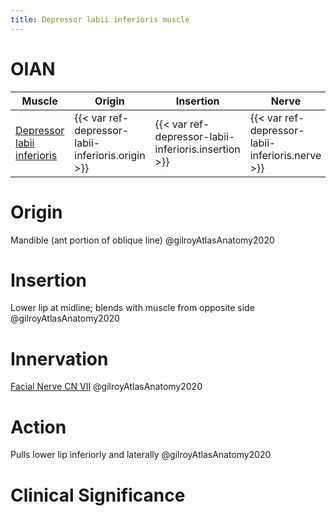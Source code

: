 ```yaml
---
title: Depressor labii inferioris muscle
---
```


# OIAN

| Muscle  | Origin | Insertion | Nerve | Action |
|------|--------|-------|----------|--------|
| [Depressor labii inferioris]({{< var ref-depressor-labii-inferioris.path >}}) | {{< var ref-depressor-labii-inferioris.origin >}} | {{< var ref-depressor-labii-inferioris.insertion >}} | {{< var ref-depressor-labii-inferioris.nerve >}} | {{< var ref-depressor-labii-inferioris.action >}} |

# Origin
Mandible (ant portion of oblique line) @gilroyAtlasAnatomy2020

# Insertion
Lower lip at midline; blends with muscle from opposite side @gilroyAtlasAnatomy2020

# Innervation

[Facial Nerve CN VII]({{< var ref-cn7.path >}}) @gilroyAtlasAnatomy2020

# Action
Pulls lower lip inferiorly and laterally @gilroyAtlasAnatomy2020

# Clinical Significance